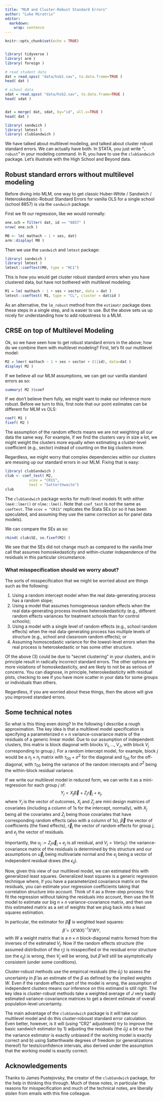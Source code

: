 ```yaml
---
title: "MLM and Cluster-Robust Standard Errors"
author: "Luke Miratrix"
editor: 
  markdown: 
    wrap: sentence
---
```


```r
knitr::opts_chunk$set(echo = TRUE)


library( tidyverse )
library( arm )
library( foreign )

# read student data
dat = read.spss( "data/hsb1.sav", to.data.frame=TRUE )
head( dat )

# school data
sdat = read.spss( "data/hsb2.sav", to.data.frame=TRUE )
head( sdat )


dat = merge( dat, sdat, by="id", all.x=TRUE )
head( dat )

library( sandwich )
library( lmtest )
library( clubSandwich )

```

We have talked about multilevel modeling, and talked about cluster robust standard errors.
We can actually have both.
In STATA, you just write "`, robust`" in your modeling command.
In R, you have to use the `clubSandwich` package.
Let's illustrate with the High School and Beyond data.

## Robust standard errors without multilevel modeling

Before diving into MLM, one way to get classic Huber-White / Sandwich / Heteroskedastic-Robust Standard Errors for vanilla OLS for a single school (school 8857) is via the `sandwich` package.

First we fit our regression, like we would normally:

```r
one.sch = filter( dat, id == "8857" )
nrow( one.sch )

M0 <- lm( mathach ~ 1 + ses, dat) 
arm::display( M0 )
```

Then we use the `sandwich` and `lmtest` package:

```r
library( sandwich )
library( lmtest )
lmtest::coeftest(M0, type = "HC1")
```

This is how you would get cluster robust standard errors when you have clustered data, but have not bothered with multilevel modeling:

```r
M1 = lm( mathach ~ 1 + ses + sector, data = dat )
lmtest::coeftest( M1, type = "CL", cluster = dat$id )
```

As an alternative, the `lm_robust` method from the `estimatr` package does these steps in a single step, and is easier to use.
But the above sets us up nicely for understanding how to add robustness to a MLM.

## CRSE on top of Multilevel Modeling

Ok, so we have seen how to get robust standard errors in the above; how do we combine them with multilevel modeling?
First, let's fit our multilevel model:

```r
M2 = lmer( mathach ~ 1 + ses + sector + (1|id), data=dat )
display( M2 )
```

If we believe all our MLM assumptions, we can get our vanilla standard errors as so:

```r
summary( M2 )$coef
```

If we don't believe them fully, we might want to make our inference more robust.
Before we turn to this, first note that our point estimates can be different for MLM vs OLS:

```r
coef( M1 )
fixef( M2 )
```

The assumption of the random effects means we are not weighting all our data the same way.
For example, if we find the clusters vary in size a lot, we might weight the clusters more equally when estimating a cluster-level coefficient (e.g., sector) instead of counting on the big clusters more.

Regardless, we might worry that complex dependencies within our clusters are messing up our standard errors in our MLM.
Fixing that is easy:

```r
library( clubSandwich )
club <- coef_test( M2,
           vcov = "CR1S",
           test = "Satterthwaite")
club
```

The `clubSandwich` package works for multi-level models fit with either `lme4::lmer()` or `nlme::lme()`.
Note that `coef_test` is *not* the same as `coeftest`.
The `vcov = "CR1S"` replicates the Stata SEs (or so it has been speculated, and assuming they use the same correction as for panel data models).

We can compare the SEs as so:

```r
rbind( club$SE, se.fixef(M2) )
```

We see that the SEs did not change much as compared to the vanilla lmer call that assumes homoskedasticity and within-cluster independence of the residuals in this particular circumstance.

### What misspecification should we worry about?

The sorts of misspecification that we might be worried about are things such as the following:

1.  Using a random intercept model when the real data-generating process has a random slope;
2.  Using a model that assumes homogeneous random effects when the real data-generating process involves heteroskedasticity (e.g., different random effects variances for treatment schools than for control schools);
3.  Using a model with a single level of random effects (e.g., school random effects) when the real data-generating process has multiple levels of structure (e.g., school and classroom random effects); or
4.  Assuming homoscedastic variance for the lowest-level errors when the real process is heteroskedastic or has some other structure.

Of the above (3) could be due to "secret clustering" in your clusters, and in principle result in radically incorrect standard errors.
The other options are more violations of homoskedasticity, and are likely to not be as serious of concerns.
You can diagnose, in principle, heteroskedasticity with residual plots, checking to see if you have more scatter in your data for some groups or individuals than others.

Regardless, if you are worried about these things, then the above will give you improved standard errors.

## Some technical notes

So what is this thing even doing?
In the following I describe a rough approximation.
The key idea is that a multilevel model specification is specifying a parameterized $n \times n$ variance-covariance matrix of the residuals of a generic linear model.
Due to our assumption of independent clusters, this matrix is block diagonal with blocks $V_1, \ldots, V_J$, with block $V_j$ corresponding to group $j$.
For a random intercept model, for example, block $j$ would be a $n_j \times n_j$ matrix with $\tau_{00} + \sigma^2$ for the diagonal and $\tau_{00}$ for the off-diagonal, with $\tau_{00}$ being the variance of the random intercepts and $\sigma^2$ being the within-block residual variance.

```{=html}
<!--
In particular, consider a random effects model of the form
$$
Y_{ij} = \beta_{0j} + \beta_{1j} X_{1,ij} + \ldots + \beta_{pj} X_{p,ij} + \epsilon_{ij} 
$$
-->
```

If we write our multilevel model in reduced form, we can write it as a mini-regression for each group $j$ of: $$
Y_j = X_j \vec{\beta} + Z_j \vec{r}_j + e_j ,
$$ where $Y_j$ is the vector of outcomes, $X_j$ and $Z_j$ are mini design matrices of covariates (including a column of 1s for the intercept, normally), with $X_j$ being all the covariates and $Z_j$ being those covariates that have corresponding random effects (also with a column of 1s), $\vec{\beta}$ the vector of coefficients (the fixed effects), $\vec{r}_j$ the vector of random effects for group $j$, and $e_j$ the vector of residuals.

Importantly, the $u_j := Z_j \vec{u}_j + e_j$ is all residual, and $V_j = Var( u_j )$: the variance-covariance matrix of the residuals is determined by this structure and our assumptions on $\vec{u}_j$ being multivariate normal and the $e_j$ being a vector of independent residual draws (the $\epsilon_{ij}$).

Now, given this view of our multilevel model, we can estimated this with generalized least squares.
Generalized least squares is a generic regression technique where, if you have a parameterized covariance matrix on the residuals, you can estimate your regression coefficients taking that correlation structure into account.
Think of it as a three-step process: first fit the regression without taking the residuals into account, then use the fit model to estimate our big $n \times n$ variance-covariance matrix, and then use this estimated matrix as a set of weights that we plug back into a least squares estimation.

In particular, the estimator for $\vec{\beta}$ is weighted least squares: $$ \hat{\beta} = (X'WX)^{-1}X'W Y ,  $$ with $W$ a weight matrix that is a $n \times n$ block-diagonal matrix formed from the inverses of the estimated $V_j$.
Now if the random effects structure (the assumed distribution of the $r_j$) is misspecified or the residual error structure (on the $\epsilon_{ij}$) is wrong, then $V_j$ will be wrong, but $\hat{\beta}$ will still be asymptotically consistent (under some conditions).

Cluster-robust methods use the empirical residuals (the $\hat{u}_{j}$) to assess the uncertainty in $\hat{\beta}$ as an estimate of the $\beta$ as defined by the implied weights $W$.
Even if the random effects part of the model is wrong, the assumption of independent clusters means our inference on this estimand is still right.
The key idea is cluster-robust methods take a weighted average of $J$ very badly estimated variance-covariance matrices to get a decent estimate of overall population-level uncertainty.

The main advantage of the `clubSandwich` package is it will take our multilevel model and do this cluster-roboust standard error calculation.
Even better, however, is it will (using "CR2" adjustment) try to improve the basic sandwich estimator by 1) adjusting the residuals (the $\hat{u}_j$) a bit so that the variance estimator is exactly unbiased if the working model is exactly correct and b) using Satterthwaite degrees of freedom (or generalizations thereof) for tests/confidence intervals, also derived under the assumption that the working model is exactly correct.

## Acknowledgements

Thanks to James Pustejovsky, the creator of the `clubSandwich` package, for the help in thinking this through.
Much of these notes, in particular the reasons for misspecification and much of the technical notes, are liberally stolen from emails with this fine colleague.
